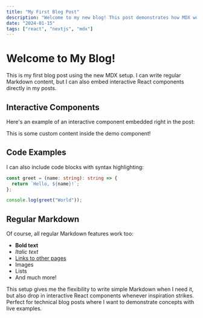 ```yaml
---
title: "My First Blog Post"
description: "Welcome to my new blog! This post demonstrates how MDX works with interactive components."
date: "2024-01-15"
tags: ["react", "nextjs", "mdx"]
---
```


# Welcome to My Blog!

This is my first blog post using the new MDX setup. I can write regular Markdown content, but I can also embed interactive React components directly in my posts.

## Interactive Components

Here's an example of an interactive component embedded right in the post:

<InteractiveDemo title="My First Demo">
  This is some custom content inside the demo component!
</InteractiveDemo>

## Code Examples

I can also include code blocks with syntax highlighting:

```typescript
const greet = (name: string): string => {
  return `Hello, ${name}!`;
};

console.log(greet("World"));
```

## Regular Markdown

Of course, all regular Markdown features work too:

- **Bold text**
- *Italic text*
- [Links to other pages](/about)
- Images
- Lists
- And much more!

This setup gives me the flexibility to write simple Markdown when I need it, but also drop in interactive React components whenever inspiration strikes. Perfect for technical blog posts where I want to demonstrate concepts with live examples. 
